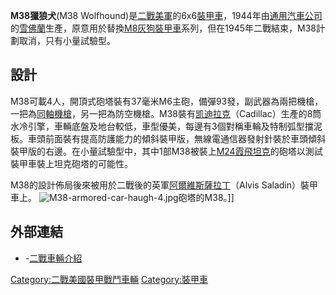 {{Infobox weapon
|is_vehicle=yes
|名稱=M38獵狼犬<br />{{lang|en|M38 Wolfhound}} [[File:Flag_of_the_United_States.svg|30px]]
|圖片=[[File:Chevrolet_M38_Wolfhound_Armored_Car.jpg|250px]]
|照片說明=
|乘員= 4
|長度=5.11 米
|闊度=2.44 米
|高度=1.98 米
|重量=6.9 噸
|裝甲=6至12毫米
|主要=37毫米[[M3反坦克炮|M6]]
|次要= [[白朗寧M1919中型機槍|白朗寧M1919A4]]、[[白朗寧M2重機槍|白朗寧M2]]
|引擎= 凯迪拉克 42，V-8，[[四衝程循環|四衝程循環]]
|引擎馬力=148/110 匹（110/82 千瓦）
|懸掛= 6 x 6，車輪
|平地時速=97 公里／小時
|馬力／重量=19.3/14.3 匹／噸
|行動=483 公里
}}
'''M38獵狼犬'''(M38 Wolfhound)是[[二戰|二戰]][[美軍|美軍]]的6x6[[裝甲車|裝甲車]]，1944年由[[通用汽車公司|通用汽車公司]]的[[雪佛蘭|雪佛蘭]]生產，原意用於替換[[M8灰狗|M8灰狗裝甲車]]系列，但在1945年二戰結束，M38計劃取消，只有小量試驗型。

== 設計 ==
M38可載4人，開頂式砲塔裝有37毫米M6主砲，備彈93發，副武器為兩把機槍，一把為[[同軸機槍|同軸機槍]]，另一把為防空機槍。M38裝有[[凯迪拉克|凯迪拉克]]（Cadillac）生產的8筒水冷引擎，車輛底盤及地台較低，車型優美，每邊有3個對稱車輪及特制弧型擋泥板。車頭前面裝有提高防護能力的傾斜裝甲版，無線電通信器發射針裝於車頭傾斜裝甲版的右邊。在小量試驗型中，其中1部M38被裝上[[M24霞飛坦克|M24霞飛坦克]]的砲塔以測試裝甲車裝上坦克砲塔的可能性。

M38的設計佈局後來被用於二戰後的英軍[[阿爾維斯薩拉丁|阿爾維斯薩拉丁]]（Alvis Saladin）裝甲車上。
[[File:M38-armored-car-haugh-4.jpg|thumb]]砲塔的M38。]]

== 外部連結 ==
{{commons|M38 Wolfhound}}
* {{en icon}}-[https://web.archive.org/web/20170823184914/http://www.wwiivehicles.com/united-states/vehicle/armored-cars/m38-armored-car.asp 二戰車輛介紹]

{{二次大戰美軍AFVs}}

[[Category:二戰美國裝甲戰鬥車輛|Category:二戰美國裝甲戰鬥車輛]]
[[Category:裝甲車|Category:裝甲車]]